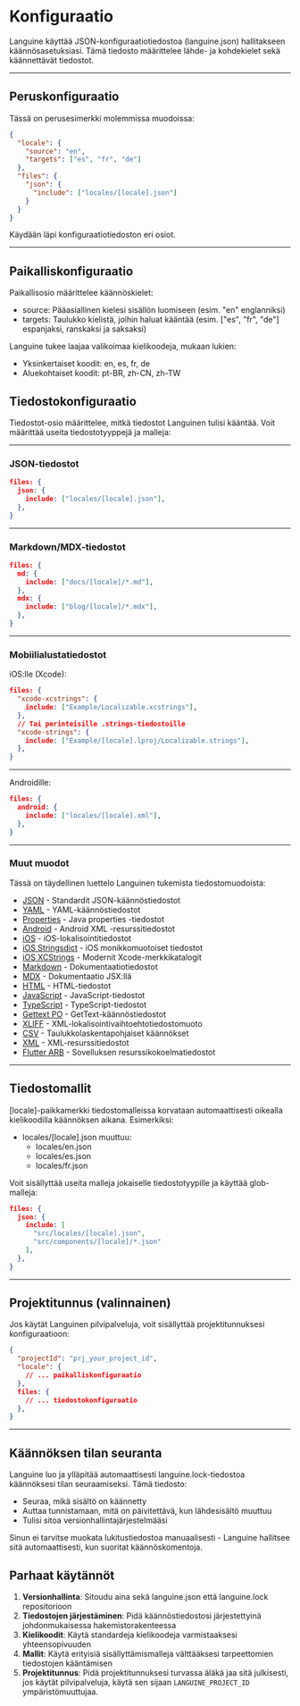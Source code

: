 # Konfiguraatio

Languine käyttää JSON-konfiguraatiotiedostoa (languine.json) hallitakseen käännösasetuksiasi. Tämä tiedosto määrittelee lähde- ja kohdekielet sekä käännettävät tiedostot.

---

## Peruskonfiguraatio

Tässä on perusesimerkki molemmissa muodoissa:

```json title="languine.json"
{
  "locale": {
    "source": "en",
    "targets": ["es", "fr", "de"]
  },
  "files": {
    "json": {
      "include": ["locales/[locale].json"]
    }
  }
}
```

Käydään läpi konfiguraatiotiedoston eri osiot.

---

## Paikalliskonfiguraatio

Paikallisosio määrittelee käännöskielet:

- source: Pääasiallinen kielesi sisällön luomiseen (esim. "en" englanniksi)
- targets: Taulukko kielistä, joihin haluat kääntää (esim. ["es", "fr", "de"] espanjaksi, ranskaksi ja saksaksi)

Languine tukee laajaa valikoimaa kielikoodeja, mukaan lukien:
- Yksinkertaiset koodit: en, es, fr, de
- Aluekohtaiset koodit: pt-BR, zh-CN, zh-TW

## Tiedostokonfiguraatio

Tiedostot-osio määrittelee, mitkä tiedostot Languinen tulisi kääntää. Voit määrittää useita tiedostotyyppejä ja malleja:

---

### JSON-tiedostot
```json
files: {
  json: {
    include: ["locales/[locale].json"],
  },
}
```

---

### Markdown/MDX-tiedostot
```json
files: {
  md: {
    include: ["docs/[locale]/*.md"],
  },
  mdx: {
    include: ["blog/[locale]/*.mdx"],
  },
}
```

---

### Mobiilialustatiedostot

iOS:lle (Xcode):
```json
files: {
  "xcode-xcstrings": {
    include: ["Example/Localizable.xcstrings"],
  },
  // Tai perinteisille .strings-tiedostoille
  "xcode-strings": {
    include: ["Example/[locale].lproj/Localizable.strings"],
  },
}
```

---

Androidille:
```json
files: {
  android: {
    include: ["locales/[locale].xml"],
  },
}
```

---

### Muut muodot

Tässä on täydellinen luettelo Languinen tukemista tiedostomuodoista:

- [JSON](/docs/json) - Standardit JSON-käännöstiedostot
- [YAML](/docs/yaml) - YAML-käännöstiedostot
- [Properties](/docs/properties) - Java properties -tiedostot
- [Android](/docs/android) - Android XML -resurssitiedostot
- [iOS](/docs/ios) - iOS-lokalisointitiedostot
- [iOS Stringsdict](/docs/xcode-stringsdict) - iOS monikkomuotoiset tiedostot
- [iOS XCStrings](/docs/xcode-xcstrings) - Modernit Xcode-merkkikatalogit
- [Markdown](/docs/md) - Dokumentaatiotiedostot
- [MDX](/docs/mdx) - Dokumentaatio JSX:llä
- [HTML](/docs/html) - HTML-tiedostot
- [JavaScript](/docs/js) - JavaScript-tiedostot
- [TypeScript](/docs/ts) - TypeScript-tiedostot
- [Gettext PO](/docs/po) - GetText-käännöstiedostot
- [XLIFF](/docs/xliff) - XML-lokalisointivaihtoehtotiedostomuoto
- [CSV](/docs/csv) - Taulukkolaskentapohjaiset käännökset
- [XML](/docs/xml) - XML-resurssitiedostot
- [Flutter ARB](/docs/arb) - Sovelluksen resurssikokoelmatiedostot

---

## Tiedostomallit

[locale]-paikkamerkki tiedostomalleissa korvataan automaattisesti oikealla kielikoodilla käännöksen aikana. Esimerkiksi:

- locales/[locale].json muuttuu:
  - locales/en.json
  - locales/es.json
  - locales/fr.json

Voit sisällyttää useita malleja jokaiselle tiedostotyypille ja käyttää glob-malleja:
```json
files: {
  json: {
    include: [
      "src/locales/[locale].json",
      "src/components/[locale]/*.json"
    ],
  },
}
```

---

## Projektitunnus (valinnainen)

Jos käytät Languinen pilvipalveluja, voit sisällyttää projektitunnuksesi konfiguraatioon:

```json
{
  "projectId": "prj_your_project_id",
  "locale": {
    // ... paikalliskonfiguraatio
  },
  files: {
    // ... tiedostokonfiguraatio
  },
}
```

---

## Käännöksen tilan seuranta

Languine luo ja ylläpitää automaattisesti languine.lock-tiedostoa käännöksesi tilan seuraamiseksi. Tämä tiedosto:

- Seuraa, mikä sisältö on käännetty
- Auttaa tunnistamaan, mitä on päivitettävä, kun lähdesisältö muuttuu
- Tulisi sitoa versionhallintajärjestelmääsi

Sinun ei tarvitse muokata lukitustiedostoa manuaalisesti - Languine hallitsee sitä automaattisesti, kun suoritat käännöskomentoja.

## Parhaat käytännöt

1. **Versionhallinta**: Sitoudu aina sekä languine.json että languine.lock repositorioon
2. **Tiedostojen järjestäminen**: Pidä käännöstiedostosi järjestettyinä johdonmukaisessa hakemistorakenteessa
3. **Kielikoodit**: Käytä standardeja kielikoodeja varmistaaksesi yhteensopivuuden
4. **Mallit**: Käytä erityisiä sisällyttämismalleja välttääksesi tarpeettomien tiedostojen kääntämisen
5. **Projektitunnus**: Pidä projektitunnuksesi turvassa äläkä jaa sitä julkisesti, jos käytät pilvipalveluja, käytä sen sijaan `LANGUINE_PROJECT_ID` ympäristömuuttujaa.

